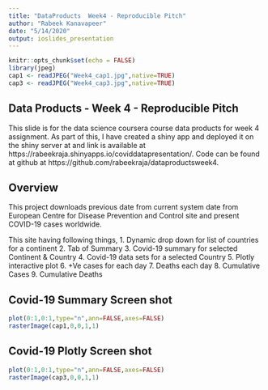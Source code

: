 ```yaml
---
title: "DataProducts  Week4 - Reproducible Pitch"
author: "Rabeek Kanavapeer"
date: "5/14/2020"
output: ioslides_presentation
---
```


```r
knitr::opts_chunk$set(echo = FALSE)
library(jpeg)
cap1 <- readJPEG("Week4_cap1.jpg",native=TRUE)
cap3 <- readJPEG("Week4_cap3.jpg",native=TRUE)
```

## Data Products - Week 4 - Reproducible Pitch

This slide is for the data science coursera course  data products for week 4 assignment. As part of this, I have created a shiny app and deployed it on the shiny server at and link is available at  https://rabeekraja.shinyapps.io/coviddatapresentation/. Code can be found at github at https://github.com/rabeekraja/dataproductsweek4.


## Overview

This project downloads previous date from current system date from European Centre for Disease Prevention and Control site and present COVID-19 cases worldwide.

This site having following things,
  1. Dynamic drop down for list of countries for a continent
  2. Tab of Summary
  3. Covid-19 summary for selected Continent & Country
  4. Covid-19 data sets for a selected Country
  5. Plotly interactive plot 
  6. +Ve cases for each day
  7. Deaths each day
  8. Cumulative Cases
  9. Cumulative Deaths

## Covid-19 Summary Screen shot 

```r
plot(0:1,0:1,type="n",ann=FALSE,axes=FALSE)
rasterImage(cap1,0,0,1,1)
```


## Covid-19 Plotly Screen shot 

```r
plot(0:1,0:1,type="n",ann=FALSE,axes=FALSE)
rasterImage(cap3,0,0,1,1)
```

